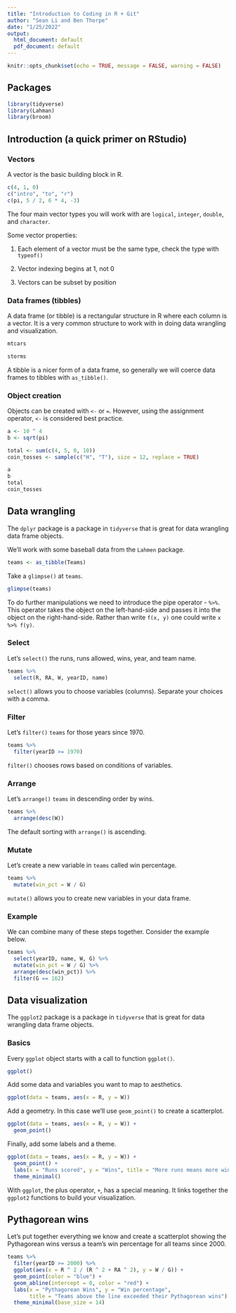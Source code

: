 ```yaml
---
title: "Introduction to Coding in R + Git"
author: "Sean Li and Ben Thorpe"
date: "1/25/2022"
output:
  html_document: default
  pdf_document: default
---
```


```r
knitr::opts_chunk$set(echo = TRUE, message = FALSE, warning = FALSE)
```

## Packages

```r
library(tidyverse)
library(Lahman)
library(broom)
```

## Introduction (a quick primer on RStudio)

### Vectors

A vector is the basic building block in R.

```r
c(4, 1, 0)
c("intro", "to", "r")
c(pi, 5 / 2, 6 * 4, -3)
```

The four main vector types you will work with are `logical`, `integer`,
`double`, and `character`.

Some vector properties:

1. Each element of a vector must be the same type, check the type with 
   `typeof()`

2. Vector indexing begins at 1, not 0

3. Vectors can be subset by position

### Data frames (tibbles)

A data frame (or tibble) is a rectangular structure in R where each column is
a vector. It is a very common structure to work with in doing data wrangling
and visualization.

```r
mtcars
```

```r
storms
```

A tibble is a nicer form of a data frame, so generally we will coerce data
frames to tibbles with `as_tibble()`.

### Object creation

Objects can be created with `<-` or `=`. However, using the assignment operator,
`<-` is considered best practice.

```r
a <- 10 ^ 4
b <- sqrt(pi)

total <- sum(c(4, 5, 0, 10))
coin_tosses <- sample(c("H", "T"), size = 12, replace = TRUE)
```

```r
a
b
total
coin_tosses
```

## Data wrangling

The `dplyr` package is a package in `tidyverse` that is great for data
wrangling data frame objects. 

We'll work with some baseball data from the `Lahmen` package.

```r
teams <- as_tibble(Teams)
```

Take a `glimpse()` at `teams`.

```r
glimpse(teams)
```

To do further manipulations we need to introduce the pipe operator - `%>%`.
This operator takes the object on the left-hand-side and passes it into
the object on the right-hand-side. Rather than write `f(x, y)` one could
write `x %>% f(y)`.

### Select

Let's `select()` the runs, runs allowed, wins, year, and team name.

```r
teams %>% 
  select(R, RA, W, yearID, name)
```

`select()` allows you to choose variables (columns). Separate your choices with 
a comma.

### Filter

Let's `filter()` `teams` for those years since 1970.

```r
teams %>% 
  filter(yearID >= 1970)
```

`filter()` chooses rows based on conditions of variables.

### Arrange

Let's `arrange()` `teams` in descending order by wins.

```r
teams %>% 
  arrange(desc(W))
```

The default sorting with `arrange()` is ascending.

### Mutate

Let's create a new variable in `teams` called win percentage.

```r
teams %>% 
  mutate(win_pct = W / G)
```

`mutate()` allows you to create new variables in your data frame.

### Example

We can combine many of these steps together. Consider the example below.

```r
teams %>% 
  select(yearID, name, W, G) %>% 
  mutate(win_pct = W / G) %>% 
  arrange(desc(win_pct)) %>% 
  filter(G == 162)
```

## Data visualization

The `ggplot2` package is a package in `tidyverse` that is great for data
wrangling data frame objects. 

### Basics

Every `ggplot` object starts with a call to function `ggplot()`.

```r
ggplot()
```

Add some data and variables you want to map to aesthetics.

```r
ggplot(data = teams, aes(x = R, y = W))
```

Add a geometry. In this case we'll use `geom_point()` to create a 
scatterplot.

```r
ggplot(data = teams, aes(x = R, y = W)) +
  geom_point()
```

Finally, add some labels and a theme.

```r
ggplot(data = teams, aes(x = R, y = W)) +
  geom_point() +
  labs(x = "Runs scored", y = "Wins", title = "More runs means more wins!") +
  theme_minimal()
```

With `ggplot`, the plus operator, `+`, has a special meaning. It links together
the `ggplot2` functions to build your visualization.

## Pythagorean wins

Let's put together everything we know and create a scatterplot showing the
Pythagorean wins versus a team's win percentage for all teams since 2000.

```r
teams %>% 
  filter(yearID >= 2000) %>% 
  ggplot(aes(x = R ^ 2 / (R ^ 2 + RA ^ 2), y = W / G)) +
  geom_point(color = "blue") +
  geom_abline(intercept = 0, color = "red") +
  labs(x = "Pythagorean Wins", y = "Win percentage",
       title = "Teams above the line exceeded their Pythagorean wins") +
  theme_minimal(base_size = 14)
```

